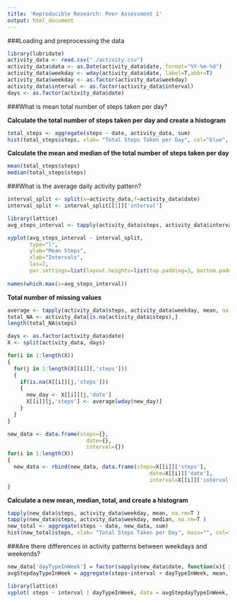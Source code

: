 ```yaml
---
title: 'Reproducible Research: Peer Assessment 1'
output: html_document
---
```


###Loading and preprocessing the data


```r
library(lubridate)
activity_data <- read.csv("./activity.csv")
activity_data$data <- as.Date(activity_data$date, format="%Y-%m-%d")
activity_data$weekday <- wday(activity_data$date, label=T,abbr=T)
activity_data$weekday <- as.factor(activity_data$weekday)
activity_data$interval <- as.factor(activity_data$interval)
days <- as.factor(activity_data$date)
```


###What is mean total number of steps taken per day?


**Calculate the total number of steps taken per day and create a histogram**
```r
total_steps <- aggregate(steps ~ date, activity_data, sum)
hist(total_steps$steps, xlab= "Total Steps Taken per Day", col="blue", breaks = 10)
```

**Calculate the mean and median of the total number of steps taken per day**
```r
mean(total_steps$steps)
median(total_steps$steps)
```


###What is the average daily activity pattern?

```r
interval_split <- split(x=activity_data,f=activity_data$date)
interval_split <- interval_split[[1]]['interval']

library(lattice)
avg_steps_interval <- tapply(activity_data$steps, activity_data$interval, mean, na.rm=T )

xyplot(avg_steps_interval ~ interval_split,
       type="l",
       ylab="Mean Steps",
       xlab="Intervals",
       las=2,
       par.settings=list(layout.heights=list(top.padding=3, bottom.padding=5)))
       
names(which.max(x=avg_steps_interval))
```

**Total number of missing values**
```r
average <- tapply(activity_data$steps, activity_data$weekday, mean, na.rm=T )
total_NA <- activity_data[is.na(activity_data$steps),]
length(total_NA$steps)

days <- as.factor(activity_data$date)
X <- split(activity_data, days)

for(i in 1:length(X))
{
  for(j in 1:length(X[[i]][,'steps']))
  {
    if(is.na(X[[i]][j,'steps']))
    {
      new_day <- X[[i]][j,'date']
      X[[i]][j,'steps'] <- average[wday(new_day)]
    }  
  }
}

new_data <- data.frame(steps={},
                         date={},
                         interval={})
for(i in 1:length(X))
{
  new_data <- rbind(new_data, data.frame(steps=X[[i]]['steps'],
                                             date=X[[i]]['date'],
                                             interval=X[[i]]['interval']))
}
```

**Calculate a new mean, median, total, and create a histogram**
```r
tapply(new_data$steps, activity_data$weekday, mean, na.rm=T )
tapply(new_data$steps, activity_data$weekday, median, na.rm=T )
new_total <- aggregate(steps ~ date, new_data, sum)
hist(new_total$steps, xlab= "Total Steps Taken per Day", main="", col="blue", breaks = 10)
```

###Are there differences in activity patterns between weekdays and weekends?

```r
new_data['dayTypeInWeek'] = factor(sapply(new_data$date, function(x){ if (wday(x) == 6 | wday(x) == 7) { "weekend" } else { "weekday"} }))
avgStepdayTypeInWeek = aggregate(steps~interval + dayTypeInWeek, mean, data=new_data)

library(lattice)
xyplot( steps ~ interval | dayTypeInWeek, data = avgStepdayTypeInWeek, type="l", layout=c(1,2), xlab="Interval", ylab="Number of Steps")
```
